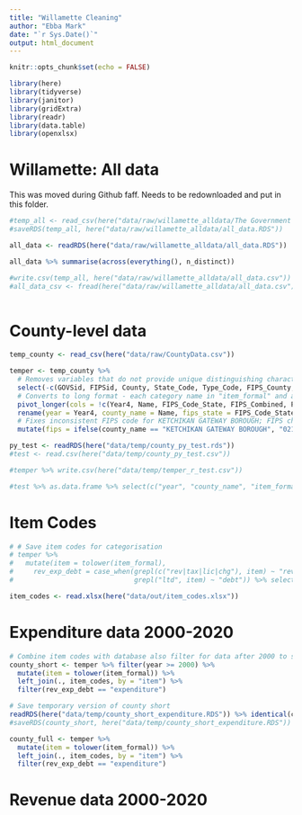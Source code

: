 ```yaml
---
title: "Willamette Cleaning"
author: "Ebba Mark"
date: "`r Sys.Date()`"
output: html_document
---
```

```r
knitr::opts_chunk$set(echo = FALSE)

library(here)
library(tidyverse)
library(janitor)
library(gridExtra)
library(readr)
library(data.table)
library(openxlsx)

```

# Willamette: All data
This was moved during Github faff. Needs to be redownloaded and put in this folder.
```r

#temp_all <- read_csv(here("data/raw/willamette_alldata/The Government Finance Database_All Data.csv"))
#saveRDS(temp_all, here("data/raw/willamette_alldata/all_data.RDS"))

all_data <- readRDS(here("data/raw/willamette_alldata/all_data.RDS"))

all_data %>% summarise(across(everything(), n_distinct))

#write.csv(temp_all, here("data/raw/willamette_alldata/all_data.csv"))
#all_data_csv <- fread(here("data/raw/willamette_alldata/all_data.csv"))
  
```

# County-level data
```r
temp_county <- read_csv(here("data/raw/CountyData.csv"))

temper <- temp_county %>%
  # Removes variables that do not provide unique distinguishing characteristics
  select(-c(GOVSid, FIPSid, County, State_Code, Type_Code, FIPS_County, FIPS_Place, FYEndDate, YearPop, SchLevCode, FunctionCode, Enrollment)) %>%
  # Converts to long format - each category name in "item_formal" and amount in "amount"
  pivot_longer(cols = !c(Year4, Name, FIPS_Code_State, FIPS_Combined, Population), values_to = "amount", names_to = "item_formal") %>%
  rename(year = Year4, county_name = Name, fips_state = FIPS_Code_State, fips = FIPS_Combined) %>% 
  # Fixes inconsistent FIPS code for KETCHIKAN GATEWAY BOROUGH; FIPS changes in 2007 - verified that population total is consistent at time of switch (ie. unlikely there is a regrouping of counties)
  mutate(fips = ifelse(county_name == "KETCHIKAN GATEWAY BOROUGH", "02130", fips))

py_test <- readRDS(here("data/temp/county_py_test.rds"))
#test <- read.csv(here("data/temp/county_py_test.csv"))

#temper %>% write.csv(here("data/temp/temper_r_test.csv"))

#test %>% as.data.frame %>% select(c("year", "county_name", "item_formal", "amount")) #%>% all.equal(select(temper, c("year", "county_name", "item_formal", "amount"))

```

# Item Codes
```r
# # Save item codes for categorisation
# temper %>% 
#   mutate(item = tolower(item_formal), 
#     rev_exp_debt = case_when(grepl(c("rev|tax|lic|chg"), item) ~ "revenue",
#                              grepl("ltd", item) ~ "debt")) %>% select(item, rev_exp_debt) %>% distinct %>% write.xlsx(here("data/raw/willamette_county_data/item_codes.xlsx"))

item_codes <- read.xlsx(here("data/out/item_codes.xlsx"))

```

# Expenditure data 2000-2020
```r
# Combine item codes with database also filter for data after 2000 to shorten dataset
county_short <- temper %>% filter(year >= 2000) %>% 
  mutate(item = tolower(item_formal)) %>% 
  left_join(., item_codes, by = "item") %>% 
  filter(rev_exp_debt == "expenditure")

# Save temporary version of county short
readRDS(here("data/temp/county_short_expenditure.RDS")) %>% identical(county_short)
#saveRDS(county_short, here("data/temp/county_short_expenditure.RDS"))

county_full <- temper %>% 
  mutate(item = tolower(item_formal)) %>% 
  left_join(., item_codes, by = "item") %>% 
  filter(rev_exp_debt == "expenditure")

```

# Revenue data 2000-2020
```r



```

